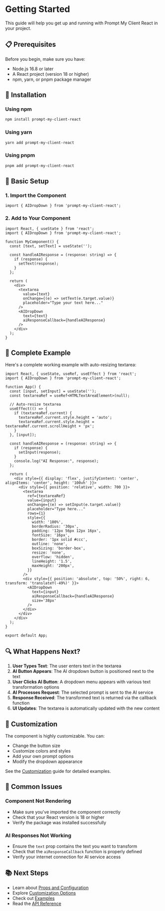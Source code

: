 # Getting Started

This guide will help you get up and running with Prompt My Client React in your project.

## 📋 Prerequisites

Before you begin, make sure you have:

- Node.js 16.8 or later
- A React project (version 18 or higher)
- npm, yarn, or pnpm package manager

## 🚀 Installation

### Using npm

```bash
npm install prompt-my-client-react
```

### Using yarn

```bash
yarn add prompt-my-client-react
```

### Using pnpm

```bash
pnpm add prompt-my-client-react
```

## 🔧 Basic Setup

### 1. Import the Component

```tsx
import { AIDropDown } from 'prompt-my-client-react';
```

### 2. Add to Your Component

```tsx
import React, { useState } from 'react';
import { AIDropDown } from 'prompt-my-client-react';

function MyComponent() {
  const [text, setText] = useState('');

  const handleAIResponse = (response: string) => {
    if (response) {
      setText(response);
    }
  };

  return (
    <div>
      <textarea 
        value={text}
        onChange={(e) => setText(e.target.value)}
        placeholder="Type your text here..."
      />
      <AIDropDown 
        text={text} 
        aiResponseCallback={handleAIResponse} 
      />
    </div>
  );
}
```

## 🎯 Complete Example

Here's a complete working example with auto-resizing textarea:

```tsx
import React, { useState, useRef, useEffect } from 'react';
import { AIDropDown } from 'prompt-my-client-react';

function App() {
  const [input, setInput] = useState('');
  const textareaRef = useRef<HTMLTextAreaElement>(null);

  // Auto-resize textarea
  useEffect(() => {
    if (textareaRef.current) {
      textareaRef.current.style.height = 'auto';
      textareaRef.current.style.height = textareaRef.current.scrollHeight + 'px';
    }
  }, [input]);

  const handleAIResponse = (response: string) => {
    if (response) {
      setInput(response);
    }
    console.log("AI Response:", response);
  };

  return (
    <div style={{ display: 'flex', justifyContent: 'center', alignItems: 'center', height: '100vh' }}>
      <div style={{ position: 'relative', width: 700 }}>
        <textarea
          ref={textareaRef}
          value={input}
          onChange={(e) => setInput(e.target.value)}
          placeholder="Type here..."
          rows={1}
          style={{
            width: '100%',
            borderRadius: '30px',
            padding: '12px 56px 12px 16px',
            fontSize: '16px',
            border: '1px solid #ccc',
            outline: 'none',
            boxSizing: 'border-box',
            resize: 'none',
            overflow: 'hidden',
            lineHeight: '1.5',
            maxHeight: '200px',
          }}
        />
        <div style={{ position: 'absolute', top: '50%', right: 6, transform: 'translateY(-49%)' }}>
          <AIDropDown 
            text={input} 
            aiResponseCallback={handleAIResponse} 
            size='38px' 
          />
        </div>
      </div>
    </div>
  );
}

export default App;
```

## 🔍 What Happens Next?

1. **User Types Text**: The user enters text in the textarea
2. **AI Button Appears**: The AI dropdown button is positioned next to the text
3. **User Clicks AI Button**: A dropdown menu appears with various text transformation options
4. **AI Processes Request**: The selected prompt is sent to the AI service
5. **Response Received**: The transformed text is returned via the callback function
6. **UI Updates**: The textarea is automatically updated with the new content

## 🎨 Customization

The component is highly customizable. You can:

- Change the button size
- Customize colors and styles
- Add your own prompt options
- Modify the dropdown appearance

See the [Customization](/docs/customization) guide for detailed examples.

## 🚨 Common Issues

### Component Not Rendering

- Make sure you've imported the component correctly
- Check that your React version is 18 or higher
- Verify the package was installed successfully

### AI Responses Not Working

- Ensure the `text` prop contains the text you want to transform
- Check that the `aiResponseCallback` function is properly defined
- Verify your internet connection for AI service access

## 📚 Next Steps

- Learn about [Props and Configuration](/docs/api)
- Explore [Customization Options](/docs/customization)
- Check out [Examples](/docs/examples)
- Read the [API Reference](/docs/api)

